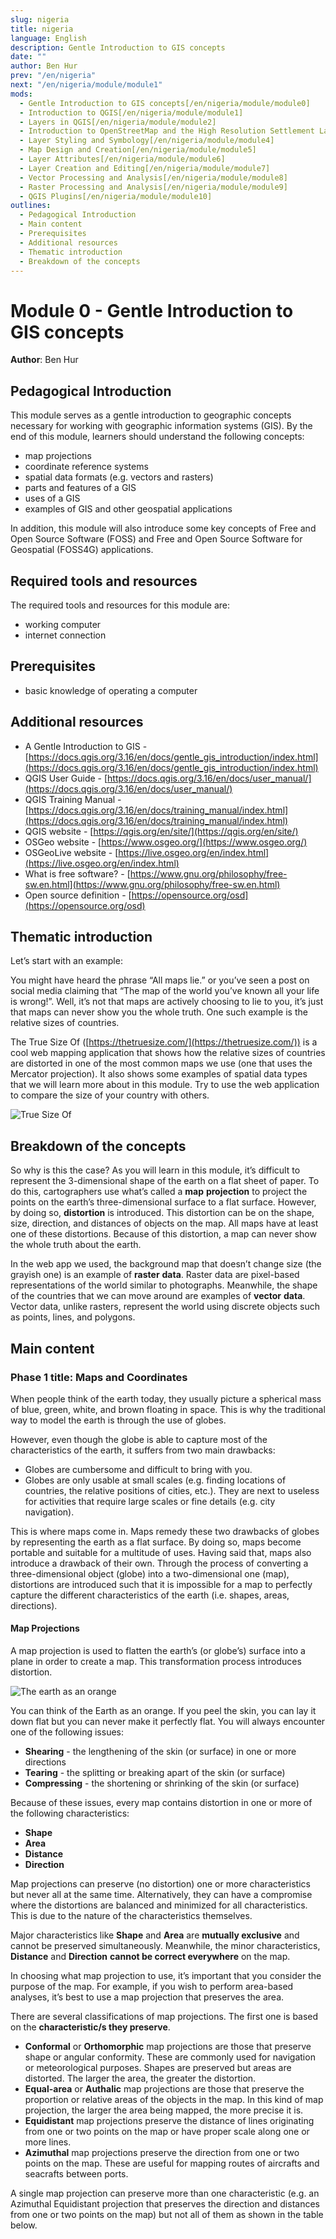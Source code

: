 ```yaml
---
slug: nigeria
title: nigeria
language: English
description: Gentle Introduction to GIS concepts
date: ""
author: Ben Hur
prev: "/en/nigeria"
next: "/en/nigeria/module/module1"
mods:
  - Gentle Introduction to GIS concepts[/en/nigeria/module/module0]
  - Introduction to QGIS[/en/nigeria/module/module1]
  - Layers in QGIS[/en/nigeria/module/module2]
  - Introduction to OpenStreetMap and the High Resolution Settlement Layer (HRSL)[/en/nigeria/module/module3]
  - Layer Styling and Symbology[/en/nigeria/module/module4]
  - Map Design and Creation[/en/nigeria/module/module5]
  - Layer Attributes[/en/nigeria/module/module6]
  - Layer Creation and Editing[/en/nigeria/module/module7]
  - Vector Processing and Analysis[/en/nigeria/module/module8]
  - Raster Processing and Analysis[/en/nigeria/module/module9]
  - QGIS Plugins[/en/nigeria/module/module10]
outlines:
  - Pedagogical Introduction
  - Main content
  - Prerequisites
  - Additional resources
  - Thematic introduction
  - Breakdown of the concepts
---
```


# Module 0 - Gentle Introduction to GIS concepts

**Author**: Ben Hur

## Pedagogical Introduction

This module serves as a gentle introduction to geographic concepts necessary for working with geographic information systems (GIS). By the end of this module, learners should understand the following concepts:

*   map projections
*   coordinate reference systems
*   spatial data formats (e.g. vectors and rasters)
*   parts and features of a GIS
*   uses of a GIS
*   examples of GIS and other geospatial applications

In addition, this module will also introduce some key concepts of Free and Open Source Software (FOSS) and Free and Open Source Software for Geospatial (FOSS4G) applications.


## Required tools and resources

The required tools and resources for this module are:

*   working computer
*   internet connection


## Prerequisites

*   basic knowledge of operating a computer


## Additional resources

* A Gentle Introduction to GIS - [https://docs.qgis.org/3.16/en/docs/gentle_gis_introduction/index.html](https://docs.qgis.org/3.16/en/docs/gentle_gis_introduction/index.html)
*  QGIS User Guide - [https://docs.qgis.org/3.16/en/docs/user_manual/](https://docs.qgis.org/3.16/en/docs/user_manual/)
* QGIS Training Manual - [https://docs.qgis.org/3.16/en/docs/training_manual/index.html](https://docs.qgis.org/3.16/en/docs/training_manual/index.html)
* QGIS website - [https://qgis.org/en/site/](https://qgis.org/en/site/)
* OSGeo website - [https://www.osgeo.org/](https://www.osgeo.org/)
* OSGeoLive website - [https://live.osgeo.org/en/index.html](https://live.osgeo.org/en/index.html)
* What is free software? - [https://www.gnu.org/philosophy/free-sw.en.html](https://www.gnu.org/philosophy/free-sw.en.html)
* Open source definition - [https://opensource.org/osd](https://opensource.org/osd)


## Thematic introduction

Let’s start with an example: 

You might have heard the phrase “All maps lie.” or you’ve seen a post on social media claiming that “The map of the world you’ve known all your life is wrong!”.  Well, it’s not that maps are actively choosing to lie to you, it’s just that maps can never show you the whole truth. One such example is the relative sizes of countries.

The True Size Of ([https://thetruesize.com/](https://thetruesize.com/)) is a cool web mapping application that shows how the relative sizes of countries are distorted in one of the most common maps we use (one that uses the Mercator projection). It also shows some examples of spatial data types that we will learn more about in this module. Try to use the web application to compare the size of your country with others.

![True Size Of](media/true-size-of.png "True Size of Countries")

## Breakdown of the concepts

So why is this the case? As you will learn in this module, it’s difficult to represent the 3-dimensional shape of the earth on a flat sheet of paper. To do this, cartographers use what’s called a **map** **projection** to project the points on the earth’s three-dimensional surface to a flat surface. However, by doing so, **distortion** is introduced. This distortion can be on the shape, size, direction, and distances of objects on the map. All maps have at least one of these distortions. Because of this distortion, a map can never show the whole truth about the earth.

In the web app we used, the background map that doesn’t change size (the grayish one) is an example of **raster** **data**. Raster data are pixel-based representations of the world similar to photographs. Meanwhile, the shape of the countries that we can move around are examples of **vector** **data**. Vector data, unlike rasters, represent the world using discrete objects such as points, lines, and polygons.


## Main content

### Phase 1 title: Maps and Coordinates

When people think of the earth today, they usually picture a spherical mass of blue, green, white, and brown floating in space. This is why the traditional way to model the earth is through the use of globes.




However, even though the globe is able to capture most of the characteristics of the earth, it suffers from two main drawbacks:

*   Globes are cumbersome and difficult to bring with you.
*   Globes are only usable at small scales (e.g. finding locations of countries, the relative positions of cities, etc.). They are next to useless for activities that require large scales or fine details (e.g. city navigation).

This is where maps come in. Maps remedy these two drawbacks of globes by representing the earth as a flat surface. By doing so, maps become portable and suitable for a multitude of uses. Having said that, maps also introduce a drawback of their own. Through the process of converting a three-dimensional object (globe) into a two-dimensional one (map), distortions are introduced such that it is impossible for a map to perfectly capture the different characteristics of the earth (i.e. shapes, areas, directions).


#### **Map Projections**

A map projection is used to flatten the earth’s (or globe’s) surface into a plane in order to create a map. This transformation process introduces distortion. 

![The earth as an orange](media/dalandan.png "The earth as an orange")

You can think of the Earth as an orange. If you peel the skin, you can lay it down flat but you can never make it perfectly flat. You will always encounter one of the following issues:

*   **Shearing** - the lengthening of the skin (or surface) in one or more directions
*   **Tearing** - the splitting or breaking apart of the skin (or surface)
*   **Compressing** - the shortening or shrinking of the skin (or surface)

Because of these issues, every map contains distortion in one or more of the following characteristics:

*   **Shape**
*   **Area**
*   **Distance**
*   **Direction**

Map projections can preserve (no distortion) one or more characteristics but never all at the same time. Alternatively, they can have a compromise where the distortions are balanced and minimized for all characteristics. This is due to the nature of the characteristics themselves.

Major characteristics like **Shape** and **Area** are **mutually exclusive** and cannot be preserved simultaneously. Meanwhile, the minor characteristics, **Distance** and **Direction** **cannot be correct everywhere** on the map.

In choosing what map projection to use, it’s important that you consider the purpose of the map. For example, if you wish to perform area-based analyses, it’s best to use a map projection that preserves the area.

There are several classifications of map projections. The first one is based on the **characteristic/s they preserve**.

*   **Conformal** or **Orthomorphic** map projections are those that preserve shape or angular conformity. These are commonly used for navigation or meteorological purposes. Shapes are preserved but areas are distorted. The larger the area, the greater the distortion.
*   **Equal-area** or **Authalic** map projections are those that preserve the proportion or relative areas of the objects in the map. In this kind of map projection, the larger the area being mapped, the more precise it is.
*   **Equidistant** map projections preserve the distance of lines originating from one or two points on the map or have proper scale along one or more lines.
*   **Azimuthal** map projections preserve the direction from one or two points on the map. These are useful for mapping routes of aircrafts and seacrafts between ports.

A single map projection can preserve more than one characteristic (e.g. an Azimuthal Equidistant projection that preserves the direction and distances from one or two points on the map) but not all of them as shown in the table below.
